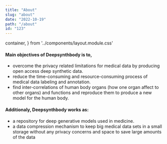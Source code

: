 ```yaml
---
title: "About"
slug: "about"
date: "2022-10-19"
path: "/about"
id: "123"
---
```


  container,
} from '../components/layout.module.css'

<Layout className={container} pageTitle="About Page">

#### Main objectives of Deepsynthbody is to,
- overcome the privacy related limitations for medical data by producing open access deep synthetic data.
- reduce the time-consuming and resource-consuming process of medical data labeling and annotation.
- find inter-correlations of human body organs (how one organ affect to other organs) and functions and reproduce them to produce a new model for the human body.

#### Additionaly, Deepsynthbody works as:
- a repository for deep generative models used in medicine.
- a data compression mechanism to keep big medical data sets in a small storage without any privacy concerns and space to save large amounts of the data
</Layout>



